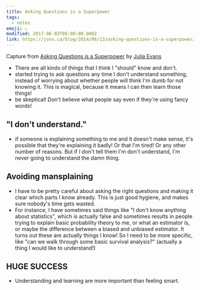 ```yaml
---
title: Asking Questions is a Superpower
tags:
  - notes
emoji: ✏️
modified: 2017-06-03T00:00:00.000Z
link: https://jvns.ca/blog/2014/06/13/asking-questions-is-a-superpower/
---
```


Capture from [Asking Questions is a Superpower](https://jvns.ca/blog/2014/06/13/asking-questions-is-a-superpower/) by [Julia Evans](https://jvns.ca)

- There are all kinds of things that I think I "should" know and don't.
- started trying to ask questions any time I don't understand something,
  instead of worrying about whether people will think I'm dumb for not knowing it.
  This is magical, because it means I can then learn those things!
- be skeptical! Don't believe what people say even if they're using fancy words!

## "I don't understand."

- if someone is explaining something to me and it doesn't make sense, it's possible that they're explaining it badly!
  Or that I'm tired! Or any other number of reasons. But if I don't tell them I'm don't understand,
  I'm never going to understand the damn thing.

## Avoiding mansplaining

- I have to be pretty careful about asking the right questions and making it clear
  which parts I know already. This is just good hygiene, and makes sure nobody's time gets wasted.
- For instance, I have sometimes said things like "I don't know anything about statistics",
  which is actually false and sometimes results in people trying to explain basic
  probability theory to me, or what an estimator is, or maybe the difference between
  a biased and unbiased estimator. It turns out these are actually things I know!
  So I need to be more specific, like "can we walk through some basic survival analysis?"
  (actually a thing I would like to understand!)

## HUGE SUCCESS

- Understanding and learning are more important than feeling smart.
